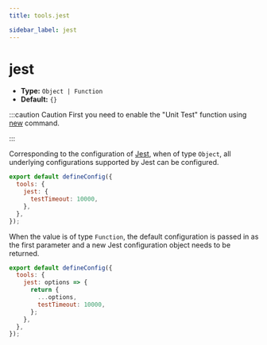 ```yaml
---
title: tools.jest

sidebar_label: jest
---
```

# jest

- **Type:** `Object | Function`
- **Default:** `{}`

:::caution Caution
First you need to enable the "Unit Test" function using [new](/apis/app/commands/new) command.

:::

Corresponding to the configuration of [Jest](https://jestjs.io/docs/configuration), when of type `Object`, all underlying configurations supported by Jest can be configured.

```js title=modern.config.js
export default defineConfig({
  tools: {
    jest: {
      testTimeout: 10000,
    },
  },
});
```

When the value is of type `Function`, the default configuration is passed in as the first parameter and a new Jest configuration object needs to be returned.

```js title=modern.config.js
export default defineConfig({
  tools: {
    jest: options => {
      return {
        ...options,
        testTimeout: 10000,
      };
    },
  },
});
```
